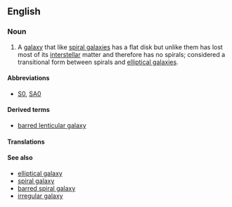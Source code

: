 ==English==

===Noun===
{{wikipedia}}
{{en-noun|sg=[[lenticular]] [[galaxy]]|lenticular galaxies}}

# {{galaxy}} A [[galaxy]] that like [[spiral galaxy|spiral galaxies]] has a flat disk but unlike them has lost most of its [[interstellar]] matter and therefore has no spirals; considered a transitional form between spirals and [[elliptical galaxy|elliptical galaxies]].

====Abbreviations====
* [[S0]], [[SA0]]

====Derived terms====
* [[barred lenticular galaxy]]

====Translations====
{{trans-top|galaxy that has flat disk but has lost most of its interstellar matter}}
{{trans-mid}}
{{trans-bottom}}

====See also====
* [[elliptical galaxy]]
* [[spiral galaxy]]
* [[barred spiral galaxy]]
* [[irregular galaxy]]